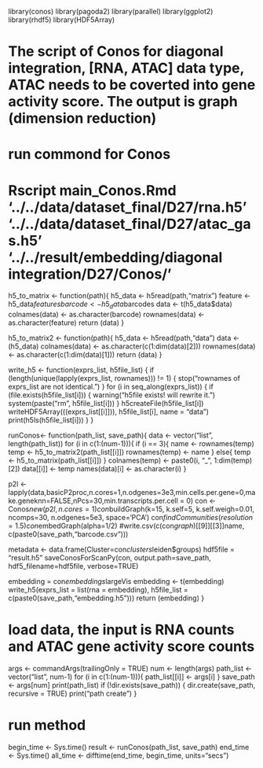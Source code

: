 
library(conos)
library(pagoda2)
library(parallel)
library(ggplot2)
library(rhdf5)
library(HDF5Array)

# The script of Conos for diagonal integration, [RNA, ATAC] data type, ATAC needs to be coverted into gene activity score. The output is graph (dimension reduction)
# run commond for Conos
# Rscript main_Conos.Rmd  '../../data/dataset_final/D27/rna.h5' '../../data/dataset_final/D27/atac_gas.h5' '../../result/embedding/diagonal integration/D27/Conos/'

h5_to_matrix <- function(path){
    h5_data <- h5read(path,"matrix") 
    feature <- h5_data$features
    barcode <- h5_data$barcodes
    data <- t(h5_data$data)
    colnames(data) <- as.character(barcode)
    rownames(data) <- as.character(feature)
    return (data)
}

h5_to_matrix2 <- function(path){
    h5_data <- h5read(path,"data") 
    data <- (h5_data)
    colnames(data) <- as.character(c(1:dim(data)[2]))
    rownames(data) <- as.character(c(1:dim(data)[1]))
    return (data)
}

write_h5 <- function(exprs_list, h5file_list) {
  if (length(unique(lapply(exprs_list, rownames))) != 1) {
    stop("rownames of exprs_list are not identical.")
  }
  for (i in seq_along(exprs_list)) {
    if (file.exists(h5file_list[i])) {
      warning("h5file exists! will rewrite it.")
      system(paste("rm", h5file_list[i]))
    }
    h5createFile(h5file_list[i])
    writeHDF5Array(((exprs_list[[i]])), h5file_list[i], name = "data")
    print(h5ls(h5file_list[i]))
  }
}

runConos<- function(path_list, save_path){
  data <- vector("list", length(path_list))
  for (i in c(1:(num-1))){
    if (i == 3){
      name <- rownames(temp)
      temp <- h5_to_matrix2(path_list[[i]])
      rownames(temp) <- name
    } else{
      temp <- h5_to_matrix(path_list[[i]])
    }
    colnames(temp) <- paste0(i, "_", 1:dim(temp)[2])
    data[[i]] <- temp
    names(data)[i] <- as.character(i)
  }
  

  p2l <- lapply(data,basicP2proc,n.cores=1,n.odgenes=3e3,min.cells.per.gene=0,make.geneknn=FALSE,nPcs=30,min.transcripts.per.cell = 0)
  con <- Conos$new(p2l, n.cores=1)
  con$buildGraph(k=15, k.self=5, k.self.weigh=0.01, ncomps=30, n.odgenes=5e3, space='PCA') 
  con$findCommunities(resolution=1.5)
  con$embedGraph(alpha=1/2) 
  #write.csv(c(con$graph)[[9]][[3]]$name, c(paste0(save_path,"barcode.csv")))
  
  metadata <- data.frame(Cluster=con$clusters$leiden$groups)
  hdf5file = "result.h5"
  saveConosForScanPy(con, output.path=save_path, hdf5_filename=hdf5file, verbose=TRUE)
  
  embedding = con$embeddings$largeVis
  embedding <- t(embedding)
  write_h5(exprs_list = list(rna = embedding), 
             h5file_list = c(paste0(save_path,"embedding.h5")))
  return (embedding)
}


# load data, the input is RNA counts and ATAC gene activity score counts
args <- commandArgs(trailingOnly = TRUE)
num <- length(args)
path_list <- vector("list", num-1)
for (i in c(1:(num-1))){
  path_list[[i]] <- args[i]
}
save_path <- args[num] 
print(path_list)
if (!dir.exists(save_path)) {
  dir.create(save_path, recursive = TRUE)
  print("path create")
}

# run method
begin_time <- Sys.time()
result <- runConos(path_list, save_path)
end_time <- Sys.time()
all_time <- difftime(end_time, begin_time, units="secs")
